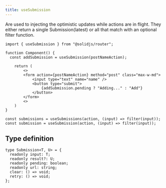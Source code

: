 ```yaml
---
title: useSubmission
---
```


Are used to injecting the optimistic updates while actions are in flight. They either return a single Submission(latest) or all that match with an optional filter function.

```tsx title="component.tsx" {4,8}
import { useSubmission } from "@solidjs/router";

function Component() {
  const addSubmission = useSubmission(postNameAction);

    return (
        <>
        <form action={postNameAction} method="post" class="max-w-md">
            <input type="text" name="name" />
            <button type="submit">
                {addSubmission.pending ? "Adding..." : "Add"}
            </button>
        </form>
        <>
    )
}
```

```tsx
const submissions = useSubmissions(action, (input) => filter(input));
const submission = useSubmission(action, (input) => filter(input));
```

## Type definition

```tsx title="@solidjs/router"
type Submission<T, U> = {
  readonly input: T;
  readonly result?: U;
  readonly pending: boolean;
  readonly url: string;
  clear: () => void;
  retry: () => void;
};
```